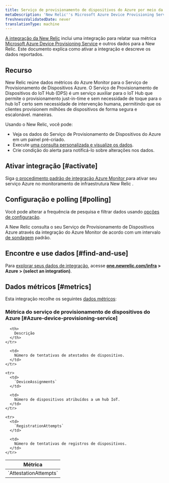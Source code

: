 ```yaml
---
title: Serviço de provisionamento de dispositivos do Azure por meio da integração do Azure Monitor
metaDescription: 'New Relic''s Microsoft Azure Device Provisioning Service integration: what data it reports and how to enable it.'
freshnessValidatedDate: never
translationType: machine
---
```


[A integração da New Relic](/docs/infrastructure/integrations-getting-started/getting-started/introduction-infrastructure-integrations) inclui uma integração para relatar sua métrica [Microsoft Azure Device Provisioning Service](https://learn.microsoft.com/en-us/azure/iot-dps/) e outros dados para a New Relic. Este documento explica como ativar a integração e descreve os dados reportados.

## Recurso

New Relic reúne dados métricos do Azure Monitor para o Serviço de Provisionamento de Dispositivos Azure. O Serviço de Provisionamento de Dispositivos do IoT Hub (DPS) é um serviço auxiliar para o IoT Hub que permite o provisionamento just-in-time e sem necessidade de toque para o hub IoT certo sem necessidade de intervenção humana, permitindo que os clientes provisionem milhões de dispositivos de forma segura e escalonável. maneiras.

Usando o New Relic, você pode:

* Veja os dados do Serviço de Provisionamento de Dispositivos do Azure em um painel pré-criado.
* Execute [uma consulta personalizada e visualize os dados](/docs/infrastructure/integrations-getting-started/getting-started/use-integration-data-new-relic-insights).
* Crie condição do alerta para notificá-lo sobre alterações nos dados.

## Ativar integração [#activate]

Siga [o procedimento padrão de integração Azure Monitor ](/docs/infrastructure/microsoft-azure-integrations/azure-integrations-list/azure-monitor)para ativar seu serviço Azure no monitoramento de infraestrutura New Relic .

## Configuração e polling [#polling]

Você pode alterar a frequência de pesquisa e filtrar dados usando [opções de configuração](/docs/infrastructure/microsoft-azure-integrations/azure-integrations-list/azure-monitor/#settings).

A New Relic consulta o seu Serviço de Provisionamento de Dispositivos Azure através da integração do Azure Monitor de acordo com um intervalo [de sondagem](/docs/infrastructure/microsoft-azure-integrations/azure-integrations-list/azure-monitor/#settings) padrão.

## Encontre e use dados [#find-and-use]

Para [explorar seus dados de integração](/docs/infrastructure/integrations/find-use-infrastructure-integration-data), acesse <DNT>**[one.newrelic.com/infra](https://one.newrelic.com/infra) > Azure > (select an integration)**</DNT>.

## Dados métricos [#metrics]

Esta integração recolhe os seguintes [dados métricos](/docs/infrastructure/integrations-getting-started/getting-started/understand-integration-data-data-types#metric):

### Métrica do serviço de provisionamento de dispositivos do Azure [#Azure-device-provisioning-service]

<table>
  <thead>
    <tr>
      <th style={{ width: "300px" }}>
        Métrica
      </th>

      <th>
        Descrição
      </th>
    </tr>
  </thead>

  <tbody>
    <tr>
      <td>
        `AttestationAttempts`
      </td>

      <td>
        Número de tentativas de atestados de dispositivo.
      </td>
    </tr>

    <tr>
      <td>
        `DeviceAssignments`
      </td>

      <td>
        Número de dispositivos atribuídos a um hub IoT.
      </td>
    </tr>

    <tr>
      <td>
        `RegistrationAttempts`
      </td>

      <td>
        Número de tentativas de registros de dispositivos.
      </td>
    </tr>
  </tbody>
</table>
